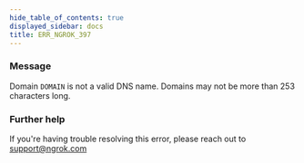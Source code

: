 ```yaml
---
hide_table_of_contents: true
displayed_sidebar: docs
title: ERR_NGROK_397
---
```


### Message

Domain `DOMAIN` is not a valid DNS name. Domains may not be more than 253 characters long.

<ErrorDetails />

### Further help

If you're having trouble resolving this error, please reach out to [support@ngrok.com](mailto:support@ngrok.com?subject=Help%20with%20ERR_NGROK_397)

